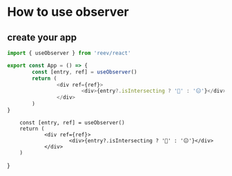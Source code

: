 # How to use observer

## create your app

```ts
import { useObserver } from 'reev/react'

export const App = () => {
        const [entry, ref] = useObserver()
        return (
                <div ref={ref}>
                        <div>{entry?.isIntersecting ? '👀' : '😑'}</div>
                </div>
        )
}
```


        const [entry, ref] = useObserver()
        return (
                <div ref={ref}>
                        <div>{entry?.isIntersecting ? '👀' : '😑'}</div>
                </div>
        )
}

<App />
